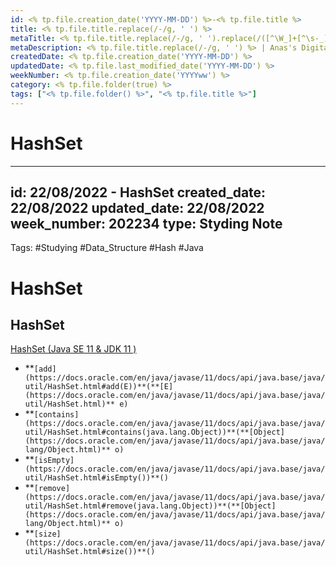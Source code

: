 ```yaml
---
id: <% tp.file.creation_date('YYYY-MM-DD') %>-<% tp.file.title %>
title: <% tp.file.title.replace(/-/g, ' ') %>
metaTitle: <% tp.file.title.replace(/-/g, ' ').replace(/([^\W_]+[^\s-_]+]*) */g, function (txt) {return txt.charAt(0).toUpperCase() + txt.substr(1).toLowerCase();}) %> | Anas's Digital Garden
metaDescription: <% tp.file.title.replace(/-/g, ' ') %> | Anas's Digital Garden
createdDate: <% tp.file.creation_date('YYYY-MM-DD') %>
updatedDate: <% tp.file.last_modified_date('YYYY-MM-DD') %>
weekNumber: <% tp.file.creation_date('YYYYww') %>
category: <% tp.file.folder(true) %>
tags: ["<% tp.file.folder() %>", "<% tp.file.title %>"]
---
```

# HashSet

---
id: 22/08/2022 - HashSet
created_date: 22/08/2022
updated_date: 22/08/2022
week_number: 202234
type: Styding Note
---
Tags: #Studying #Data_Structure #Hash #Java
# HashSet

## HashSet<E>

[HashSet (Java SE 11 & JDK 11 )](https://docs.oracle.com/en/java/javase/11/docs/api/java.base/java/util/HashSet.html)

- **`[add](https://docs.oracle.com/en/java/javase/11/docs/api/java.base/java/util/HashSet.html#add(E))**(**[E](https://docs.oracle.com/en/java/javase/11/docs/api/java.base/java/util/HashSet.html)** e)`
- **`[contains](https://docs.oracle.com/en/java/javase/11/docs/api/java.base/java/util/HashSet.html#contains(java.lang.Object))**(**[Object](https://docs.oracle.com/en/java/javase/11/docs/api/java.base/java/lang/Object.html)** o)`
- **`[isEmpty](https://docs.oracle.com/en/java/javase/11/docs/api/java.base/java/util/HashSet.html#isEmpty())**()`
- **`[remove](https://docs.oracle.com/en/java/javase/11/docs/api/java.base/java/util/HashSet.html#remove(java.lang.Object))**(**[Object](https://docs.oracle.com/en/java/javase/11/docs/api/java.base/java/lang/Object.html)** o)`
- **`[size](https://docs.oracle.com/en/java/javase/11/docs/api/java.base/java/util/HashSet.html#size())**()`
